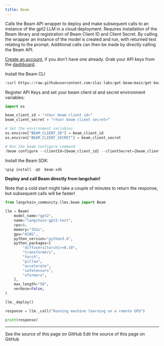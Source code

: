 ```yaml
---
title: Beam
---
```


Calls the Beam API wrapper to deploy and make subsequent calls to an instance of the gpt2 LLM in a cloud deployment. Requires installation of the Beam library and registration of Beam Client ID and Client Secret. By calling the wrapper an instance of the model is created and run, with returned text relating to the prompt. Additional calls can then be made by directly calling the Beam API.

[Create an account](https://www.beam.cloud/), if you don't have one already. Grab your API keys from the [dashboard](https://www.beam.cloud/dashboard/settings/api-keys).

Install the Beam CLI

```python
!curl https://raw.githubusercontent.com/slai-labs/get-beam/main/get-beam.sh -sSfL | sh
```

Register API Keys and set your beam client id and secret environment variables:

```python
import os

beam_client_id = "<Your beam client id>"
beam_client_secret = "<Your beam client secret>"

# Set the environment variables
os.environ["BEAM_CLIENT_ID"] = beam_client_id
os.environ["BEAM_CLIENT_SECRET"] = beam_client_secret

# Run the beam configure command
!beam configure --clientId={beam_client_id} --clientSecret={beam_client_secret}
```

Install the Beam SDK:

```python
%pip install -qU  beam-sdk
```

**Deploy and call Beam directly from langchain!**

Note that a cold start might take a couple of minutes to return the response, but subsequent calls will be faster!

```python
from langchain_community.llms.beam import Beam

llm = Beam(
    model_name="gpt2",
    name="langchain-gpt2-test",
    cpu=8,
    memory="32Gi",
    gpu="A10G",
    python_version="python3.8",
    python_packages=[
        "diffusers[torch]>=0.10",
        "transformers",
        "torch",
        "pillow",
        "accelerate",
        "safetensors",
        "xformers",
    ],
    max_length="50",
    verbose=False,
)

llm._deploy()

response = llm._call("Running machine learning on a remote GPU")

print(response)
```

---

<CardGroup cols={2}>
  <Card title="View Source" icon="eye" href="https://github.com/langchain-ai/docs/blob/main/src/oss/python/integrations/llms/beam.mdx">
    See the source of this page on GitHub
  </Card>
  <Card title="Edit Source" icon="pen-to-square" href="https://github.com/langchain-ai/docs/edit/main/src/oss/python/integrations/llms/beam.mdx">
    Edit the source of this page on GitHub
  </Card>
</CardGroup>
